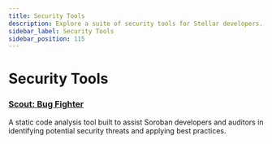 ```yaml
---
title: Security Tools
description: Explore a suite of security tools for Stellar developers.
sidebar_label: Security Tools
sidebar_position: 115
---
```


# Security Tools

### [Scout: Bug Fighter](https://www.coinfabrik.com/products/scout/)

A static code analysis tool built to assist Soroban developers and auditors in identifying potential security threats and applying best practices.
